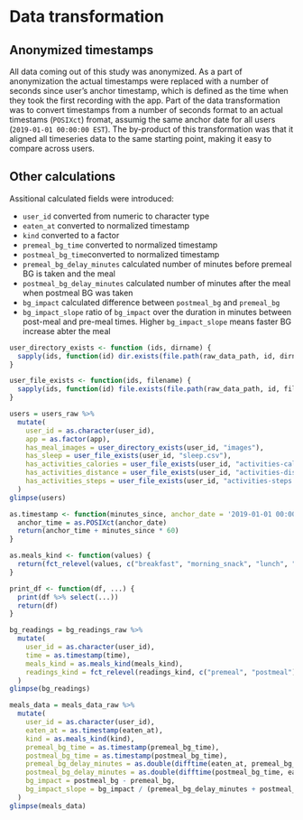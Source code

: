 # Data transformation

## Anonymized timestamps

All data coming out of this study was anonymized. As a part of anonymization the actual timestamps were replaced with a number of seconds since user's anchor timestamp, which is defined as the time when they took the first recording with the app. Part of the data transformation was to convert timestamps from a number of seconds format to an actual timestams (`POSIXct`) fromat, assumig the same anchor date for all users (`2019-01-01 00:00:00 EST`). The by-product of this transformation was that it aligned all timeseries data to the same starting point, making it easy to compare across users.

## Other calculations

Assitional calculated fields were introduced:

* `user_id` converted from numeric to character type
* `eaten_at` converted to normalized timestamp
* `kind` converted to a factor
* `premeal_bg_time` converted to normalized timestamp
* `postmeal_bg_time`converted to normalized timestamp
* `premeal_bg_delay_minutes` calculated number of minutes before premeal BG is taken and the meal
* `postmeal_bg_delay_minutes` calculated number of minutes after the meal when postmeal BG was taken
* `bg_impact` calculated difference between `postmeal_bg` and `premeal_bg`
* `bg_impact_slope` ratio of `bg_impact` over the duration in minutes between post-meal and pre-meal times. Higher `bg_impact_slope` means faster BG increase abter the meal

```r
user_directory_exists <- function (ids, dirname) {
  sapply(ids, function(id) dir.exists(file.path(raw_data_path, id, dirname)))
}

user_file_exists <- function(ids, filename) {
  sapply(ids, function(id) file.exists(file.path(raw_data_path, id, filename)))
}

users = users_raw %>%
  mutate(
    user_id = as.character(user_id),
    app = as.factor(app),
    has_meal_images = user_directory_exists(user_id, "images"),
    has_sleep = user_file_exists(user_id, "sleep.csv"),
    has_activities_calories = user_file_exists(user_id, "activities-calories.csv"),
    has_activities_distance = user_file_exists(user_id, "activities-distance.csv"),
    has_activities_steps = user_file_exists(user_id, "activities-steps.csv")
  )
glimpse(users)
```

```r
as.timestamp <- function(minutes_since, anchor_date = '2019-01-01 00:00:00 EST') {
  anchor_time = as.POSIXct(anchor_date)
  return(anchor_time + minutes_since * 60)
}

as.meals_kind <- function(values) {
  return(fct_relevel(values, c("breakfast", "morning_snack", "lunch", "afternoon_snack", "dinner", "after_dinner_snack")))
}

print_df <- function(df, ...) {
  print(df %>% select(...))
  return(df)
}
```

```r
bg_readings = bg_readings_raw %>%
  mutate(
    user_id = as.character(user_id),
    time = as.timestamp(time), 
    meals_kind = as.meals_kind(meals_kind),
    readings_kind = fct_relevel(readings_kind, c("premeal", "postmeal"))
  )
glimpse(bg_readings)
```

```r
meals_data = meals_data_raw %>%
  mutate(
    user_id = as.character(user_id),
    eaten_at = as.timestamp(eaten_at),
    kind = as.meals_kind(kind),
    premeal_bg_time = as.timestamp(premeal_bg_time),
    postmeal_bg_time = as.timestamp(postmeal_bg_time),
    premeal_bg_delay_minutes = as.double(difftime(eaten_at, premeal_bg_time, units = "mins")),
    postmeal_bg_delay_minutes = as.double(difftime(postmeal_bg_time, eaten_at, units = "mins")),
    bg_impact = postmeal_bg - premeal_bg,
    bg_impact_slope = bg_impact / (premeal_bg_delay_minutes + postmeal_bg_delay_minutes)
  )
glimpse(meals_data)
```